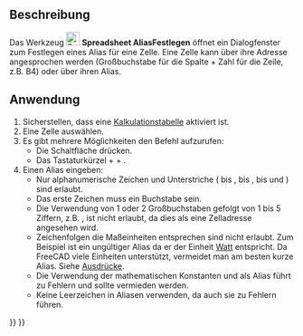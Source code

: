 <languages/>

{{Docnav/de
|[[Spreadsheet_StyleUnderline/de|StilUnterstreichen]]
|[[Spreadsheet_Preferences/de|Einstellungen]]
|[[Spreadsheet_Workbench/de|Spreadsheet]]
|IconL=Spreadsheet_StyleUnderline.svg
|IconR=Preferences-spreadsheet.svg
|IconC=Workbench_Spreadsheet.svg
}}

{{GuiCommand/de
|Name=Spreadsheet SetAlias
|Name/de=Spreadsheet AliasFestlegen
|MenuLocation=-
|Workbenches=[[Spreadsheet_Workbench/de|Spreadsheet]]
|Shortcut={{KEY|Ctrl}}+{{KEY|Shift}}+{{KEY|A}}
|Version=0.17
}}

<span id="Description"></span>
==Beschreibung==

Das Werkzeug [[File:Spreadsheet_SetAlias.svg|24px]] '''Spreadsheet AliasFestlegen''' öffnet ein Dialogfenster zum Festlegen eines Alias für eine Zelle. Eine Zelle kann über ihre Adresse angesprochen werden (Großbuchstabe für die Spalte + Zahl für die Zeile, z.B. B4) oder über ihren Alias.

<span id="Usage"></span>
==Anwendung==

# Sicherstellen, dass eine [[Spreadsheet_CreateSheet/de|Kalkulationstabelle]] aktiviert ist.
# Eine Zelle auswählen.
# Es gibt mehrere Möglichkeiten den Befehl aufzurufen:
#* Die Schaltfläche {{Button|[[File:Spreadsheet_SetAlias.svg|16px]] [[Spreadsheet_SetAlias/de|Alias-Namen festlegen]]}} drücken.
#* Das Tastaturkürzel {{KEY|Ctrl}} + {{KEY|Shift}} + {{KEY|A}}.
# Einen Alias eingeben:
#* Nur alphanumerische Zeichen und Unterstriche ({{incode|A}} bis {{incode|Z}}, {{incode|a}} bis {{incode|z}}, {{incode|0}} bis {{incode|9}} und {{incode|_}}) sind erlaubt.
#* Das erste Zeichen muss ein Buchstabe sein.
#* Die Verwendung von 1 oder 2 Großbuchstaben gefolgt von 1 bis 5 Ziffern, z.B. {{incode|AB123}}, ist nicht erlaubt, da dies als eine Zelladresse angesehen wird.
#* Zeichenfolgen die Maßeinheiten entsprechen sind nicht erlaubt. Zum Beispiel ist {{incode|W}} ein ungültiger Alias da er der Einheit [https://de.wikipedia.org/wiki/Watt_(Einheit) Watt] entspricht. Da FreeCAD viele Einheiten unterstützt, vermeidet man am besten kurze Alias. Siehe [[Expressions/de#Einheiten|Ausdrücke]].
#* Die Verwendung der mathematischen Konstanten {{incode|pi}} und {{incode|e}} als Alias führt zu Fehlern und sollte vermieden werden.
#* Keine Leerzeichen in Aliasen verwenden, da auch sie zu Fehlern führen.


{{Docnav/de
|[[Spreadsheet_StyleUnderline/de|StilUnterstreichen]]
|[[Spreadsheet_Preferences/de|Einstellungen]]
|[[Spreadsheet_Workbench/de|Spreadsheet]]
|IconL=Spreadsheet_StyleUnderline.svg
|IconR=Preferences-spreadsheet.svg
|IconC=Workbench_Spreadsheet.svg
}}

{{Spreadsheet_Tools_navi{{#translation:}}}}
{{Userdocnavi{{#translation:}}}}